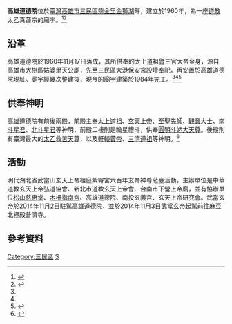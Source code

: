 {{東亞廟宇
| name = 高雄道德院
| img = File:Kaohsiung Daodeyuan.JPG
| img_capt = 位於[[金獅湖|金獅湖]]畔的高雄道德院
| image_width = 250px
| location = [[臺灣|臺灣]][[高雄市|高雄市]][[三民區|三民區]][[鼎金里|鼎金里]]
| god = [[老子|太上道祖]]
| type = 
| struct =  
| open_year = 民國四十九年（1960年）
| cere_date = 
|}}

'''高雄道德院'''位於[[臺灣|臺灣]][[高雄市|高雄市]][[三民區|三民區]][[鼎金里|鼎金里]][[金獅湖|金獅湖]]畔，建立於1960年，為一座[[道教|道教]]太乙真蓮宗的廟宇。<ref name="AA">{{Cite web |url=http://nrch.culture.tw/twpedia.aspx?id=24402 |title=高雄道德院-台灣大百科全書 |accessdate=2015-11-04 |archive-date=2016-03-07 |archive-url=https://web.archive.org/web/20160307151512/http://nrch.culture.tw/twpedia.aspx?id=24402 |dead-url=no }}</ref><ref name="AA2">{{Cite web |url=http://www.templevisit.org/index.htm |title=古今寺廟巡禮 |accessdate=2013-07-30 |archive-date=2013-12-08 |archive-url=https://web.archive.org/web/20131208063223/http://www.templevisit.org/index.htm |dead-url=yes }}</ref>

== 沿革 ==
高雄道德院於1960年11月17日落成，其所供奉的太上道祖暨三官大帝金身，源自[[高雄市|高雄市]][[大樹區|大樹區]][[姑婆里|姑婆里]]天公廟，先至[[三民區|三民區]]大港保安宮設壇奉祀，再安置於高雄道德院現址。廟宇經幾次整建後，現今的廟宇建築於1984年完工。<ref name="AA"/><ref name="AA2"/><ref name="AA3">{{Cite web |url=http://tw.myblog.yahoo.com/moralities-yuan/article?mid=2&prev=26&l=f&fid=5 |title=道德院溯源-高雄道德院 |accessdate=2013-07-30 |archive-date=2019-06-14 |archive-url=https://web.archive.org/web/20190614131304/http://tw.myblog.yahoo.com/moralities-yuan/article?mid=2&prev=26&l=f&fid=5 |dead-url=yes }}</ref>

== 供奉神明 ==
高雄道德院有前後兩殿，前殿主奉[[太上道祖|太上道祖]]、[[玄天上帝|玄天上帝]]、[[至聖先師|至聖先師]]、[[觀音大士|觀音大士]]、[[南斗星君|南斗星君]]、[[北斗星君|北斗星君]]等神明，前殿二樓則是瞻星禮斗，供奉[[斗姥|圓明斗姥大天尊]]。後殿則有臺灣最大的[[太乙救苦天尊|太乙救苦天尊]]，以及[[軒轅黃帝|軒轅黃帝]]、[[三清道祖|三清道祖]]等神明。<ref>{{Cite web |url=http://tw.myblog.yahoo.com/moralities-yuan/article?mid=489&prev=518&next=488&l=f&fid=5 |title=本院各殿奉祀神形先人簡介-高雄道德院 |accessdate=2013-07-30 |archive-date=2019-06-15 |archive-url=https://web.archive.org/web/20190615161636/http://tw.myblog.yahoo.com/moralities-yuan/article?mid=489&prev=518&next=488&l=f&fid=5 |dead-url=yes }}</ref>

== 活動 ==
明代湖北省武當山玄天上帝祖庭紫霄宮六百年玄帝神尊蒞臺活動，主辦單位是中華道教玄天上帝弘道協會、新北市道教玄天上帝會、台南市下營上帝廟，並有協辦單位[[松山慈惠堂|松山慈惠堂]]、[[木柵指南宮|木柵指南宮]]、高雄道德院、南投玄義宮、玄天上帝研究會。武當玄帝於2014年11月2日駐駕高雄道德院，並於2014年11月3日武當玄帝起駕前往麻豆北極殿普濟寺。

== 參考資料 ==
<references/>

[[Category:三民區|Category:三民區]]
[[Category:高雄市廟宇|S]]